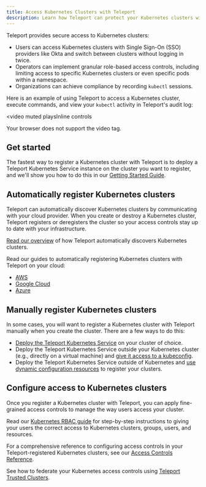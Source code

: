 ```yaml
---
title: Access Kubernetes Clusters with Teleport
description: Learn how Teleport can protect your Kubernetes clusters with RBAC, audit logging, and more.
---
```


Teleport provides secure access to Kubernetes clusters:

- Users can access Kubernetes clusters with Single Sign-On (SSO) providers like
  Okta and switch between clusters without logging in twice.
- Operators can implement granular role-based access controls, including
  limiting access to specific Kubernetes clusters or even specific pods within a
  namespace.
- Organizations can achieve compliance by recording `kubectl` sessions.

Here is an example of using Teleport to access a Kubernetes cluster, execute
commands, and view your `kubectl`  activity in Teleport's audit log:

<video
  muted
  playsInline
  controls
>
  <source
    src="../../img/k8s/k8-access.mp4"
    type="video/mp4"
  />

  <source
    src="../../img/k8s/k8-access.webm"
    type="video/webm"
  />

  Your browser does not support the video tag.
</video>

## Get started

The fastest way to register a Kubernetes cluster with Teleport is to deploy a
Teleport Kubernetes Service instance on the cluster you want to register, and
we'll show you how to do this in our [Getting Started
Guide](../getting-started.mdx).

## Automatically register Kubernetes clusters

Teleport can automatically discover Kubernetes clusters by communicating with
your cloud provider. When you create or destroy a Kubernetes cluster, Teleport
registers or deregisters the cluster so your access controls stay up to date
with your infrastructure.

[Read our overview](discovery.mdx) of how Teleport automatically discovers
Kubernetes clusters.

Read our guides to automatically registering Kubernetes clusters with Teleport
on your cloud:

- [AWS](./discovery/aws.mdx)
- [Google Cloud](./discovery/google-cloud.mdx)
- [Azure](./discovery/azure.mdx)

## Manually register Kubernetes clusters

In some cases, you will want to register a Kubernetes cluster with Teleport
manually when you create the cluster. There are a few ways to do this:

- [Deploy the Teleport Kubernetes
  Service](./register-clusters/register-via-deployment.mdx) on your cluster of
  choice.
- Deploy the Teleport Kubernetes Service outside your Kubernetes cluster (e.g.,
  directly on a virtual machine) and [give it access to a
  kubeconfig](./register-clusters/static-kubeconfig.mdx).
- Deploy the Teleport Kubernetes Service outside of Kubernetes  and [use dynamic
  configuration resources](./register-clusters/dynamic-registration.mdx) to
  register your clusters.

## Configure access to Kubernetes clusters

Once you register a Kubernetes cluster with Teleport, you can apply fine-grained
access controls to manage the way users access your cluster.

Read our [Kubernetes RBAC guide](./manage-access/rbac.mdx) for step-by-step
instructions to giving your users the correct access to Kubernetes clusters,
groups, users, and resources.

For a comprehensive reference to configuring access controls in your
Teleport-registered Kubernetes clusters, see our [Access Controls
Reference](./controls.mdx).

See how to federate your Kubernetes access controls using [Teleport Trusted
Clusters](./manage-access/federation.mdx).

